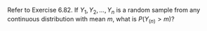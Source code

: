 Refer to Exercise 6.82.
If $Y_1, Y_2, ..., Y_n$ is a random sample from any continuous distribution with mean $m$, what is $P(Y_{(n)} > m)$?
